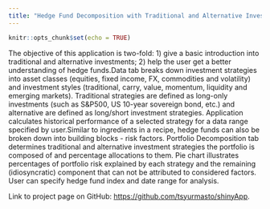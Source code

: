 ```yaml
---
title: "Hedge Fund Decomposition with Traditional and Alternative Investment Strategies"
---
```


```r
knitr::opts_chunk$set(echo = TRUE)
```

The objective of this application is two-fold: 1) give a basic introduction into traditional and alternative investments; 2) help the user get a better understanding of hedge funds.Data tab breaks down investment 
strategies into asset classes (equities, fixed income, FX, commodities and 
volatility) and investment styles (traditional, carry, value, momentum,
liquidity and emerging markets). Traditional strategies are defined as 
long-only investments (such as S&P500, US 10-year sovereign bond, etc.) and 
alternative are defined as long/short investment strategies. Application 
calculates historical performance of a selected strategy 
for a data range specified by user.Similar to ingredients in a recipe, hedge funds can also be broken down into building blocks - risk factors. Portfolio Decomposition tab determines traditional and alternative investment strategies the portfolio is composed of and percentage allocations to them. Pie chart illustrates percentages of portfolio risk explained by each strategy and the remaining (idiosyncratic) component that can not be attributed to considered factors. User can specify hedge fund index and date range for analysis.

Link to project page on GitHub: <https://github.com/tsyurmasto/shinyApp>.


